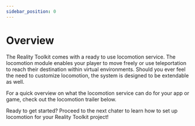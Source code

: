 ```yaml
---
sidebar_position: 0
---
```



# Overview

The Reality Toolkit comes with a ready to use locomotion service. The locomotion module enables your player to move freely or use teleportation to reach their destination within virtual environments. Should you ever feel the need to customize locomotion, the system is designed to be extendable as well.

For a quick overview on what the locomotion service can do for your app or game, check out the locomotion trailer below.

<YouTubeVideo embedId="NukzBK6mseY" title="Locomotion Service Trailer" />

Ready to get started? Proceed to the next chater to learn how to set up locomotion for your Reality Toolkit project!
